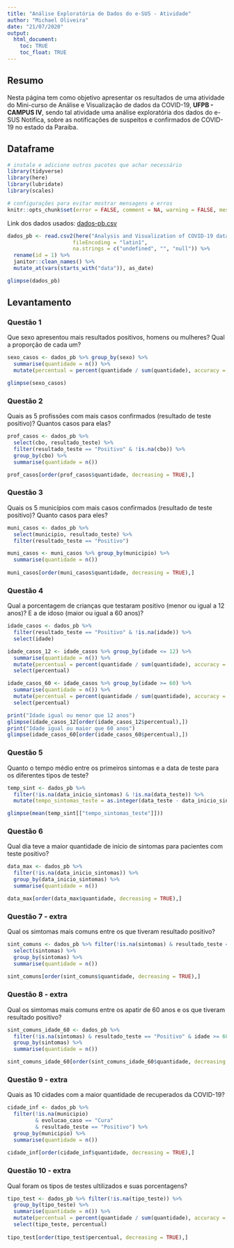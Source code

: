 ```yaml
---
title: "Análise Exploratória de Dados do e-SUS - Atividade"
author: "Michael Oliveira"
date: "21/07/2020"
output: 
  html_document:
    toc: TRUE
    toc_float: TRUE
---
```


## Resumo

Nesta página tem como objetivo apresentar os resultados de uma atividade do Mini-curso de Análise e Visualização de dados da COVID-19, **UFPB - CAMPUS IV**, sendo tal atividade uma análise exploratória dos dados do e-SUS Notifica, sobre as notificações de suspeitos e confirmados de COVID-19 no estado da Paraiba.

## Dataframe

```r
# instale e adicione outros pacotes que achar necessário
library(tidyverse)
library(here)
library(lubridate)
library(scales)

# configurações para evitar mostrar mensagens e erros
knitr::opts_chunk$set(error = FALSE, comment = NA, warning = FALSE, message = FALSE)
```

Link dos dados usados: [dados-pb.csv](https://analise-de-dados-ufpb.github.io/vis-covid/data/dados-pb.csv.gz)

```r
dados_pb <- read.csv2(here("Analysis and Visualization of COVID-19 data with R/data", "dados-pb.csv"), stringsAsFactors = TRUE, 
                     fileEncoding = "latin1",
                     na.strings = c("undefined", "", "null")) %>%
  rename(id = 1) %>%
  janitor::clean_names() %>%
  mutate_at(vars(starts_with("data")), as_date)

glimpse(dados_pb)
```

##    Levantamento 

###   Questão 1

Que sexo apresentou mais resultados positivos, homens ou mulheres? Qual a proporção de cada um?

```r
sexo_casos <- dados_pb %>% group_by(sexo) %>%
  summarise(quantidade = n()) %>% 
  mutate(percentual = percent(quantidade / sum(quantidade), accuracy = 1))

glimpse(sexo_casos)
```

###   Questão 2

Quais as 5 profissões com mais casos confirmados (resultado de teste positivo)? Quantos casos para elas?

```r
prof_casos <- dados_pb %>%
  select(cbo, resultado_teste) %>%
  filter(resultado_teste == "Positivo" & !is.na(cbo)) %>% 
  group_by(cbo) %>%
  summarise(quantidade = n())

prof_casos[order(prof_casos$quantidade, decreasing = TRUE),]
```

###   Questão 3

Quais os 5 municípios com mais casos confirmados (resultado de teste positivo)? Quanto casos para eles?

```r
muni_casos <- dados_pb %>%
  select(municipio, resultado_teste) %>%
  filter(resultado_teste == "Positivo")

muni_casos <- muni_casos %>% group_by(municipio) %>%
  summarise(quantidade = n())
  
muni_casos[order(muni_casos$quantidade, decreasing = TRUE),]
```

###   Questão 4

Qual a porcentagem de crianças que testaram positivo (menor ou igual a 12 anos)? E a de idoso (maior ou igual a 60 anos)?

```r
idade_casos <- dados_pb %>% 
  filter(resultado_teste == "Positivo" & !is.na(idade)) %>%
  select(idade) 

idade_casos_12 <- idade_casos %>% group_by(idade <= 12) %>%
  summarise(quantidade = n()) %>% 
  mutate(percentual = percent(quantidade / sum(quantidade), accuracy = 1)) %>%
  select(percentual)

idade_casos_60 <- idade_casos %>% group_by(idade >= 60) %>%
  summarise(quantidade = n()) %>% 
  mutate(percentual = percent(quantidade / sum(quantidade), accuracy = 1)) %>%
  select(percentual)

print("Idade igual ou menor que 12 anos")
glimpse(idade_casos_12[order(idade_casos_12$percentual),])
print("Idade igual ou maior que 60 anos")
glimpse(idade_casos_60[order(idade_casos_60$percentual),])
```

###   Questão 5

Quanto o tempo médio entre os primeiros sintomas e a data de teste para os diferentes tipos de teste?
  
```r
temp_sint <- dados_pb %>%
  filter(!is.na(data_inicio_sintomas) & !is.na(data_teste)) %>%
  mutate(tempo_sintomas_teste = as.integer(data_teste - data_inicio_sintomas))

glimpse(mean(temp_sint[["tempo_sintomas_teste"]]))
```

###   Questão 6

Qual dia teve a maior quantidade de início de sintomas para pacientes com teste positivo?

```r
data_max <- dados_pb %>% 
  filter(!is.na(data_inicio_sintomas)) %>%
  group_by(data_inicio_sintomas) %>%
  summarise(quantidade = n())

data_max[order(data_max$quantidade, decreasing = TRUE),]
```
  
###   Questão 7 - extra

Qual os simtomas mais comuns entre os que tiveram resultado positivo? 

```r
sint_comuns <- dados_pb %>% filter(!is.na(sintomas) & resultado_teste == "Positivo") %>%
  select(sintomas) %>%
  group_by(sintomas) %>%
  summarise(quantidade = n())
  
sint_comuns[order(sint_comuns$quantidade, decreasing = TRUE),]
```

###   Questão 8 - extra

Qual os simtomas mais comuns entre os apatir de 60 anos e os que tiveram resultado positivo?

```r
sint_comuns_idade_60 <- dados_pb %>% 
  filter(!is.na(sintomas) & resultado_teste == "Positivo" & idade >= 60) %>%
  group_by(sintomas) %>%
  summarise(quantidade = n())

sint_comuns_idade_60[order(sint_comuns_idade_60$quantidade, decreasing = TRUE),]
```

###   Questão 9 - extra

Quais as 10 cidades com a maior quantidade de recuperados da COVID-19? 

```r
cidade_inf <- dados_pb %>% 
  filter(!is.na(municipio) 
         & evolucao_caso == "Cura"
         & resultado_teste == "Positivo") %>%
  group_by(municipio) %>%
  summarise(quantidade = n())
  
cidade_inf[order(cidade_inf$quantidade, decreasing = TRUE),]
```

###   Questão 10 - extra

Qual foram os tipos de testes ultilizados e suas porcentagens? 

```r
tipo_test <- dados_pb %>% filter(!is.na(tipo_teste)) %>%
  group_by(tipo_teste) %>%
  summarise(quantidade = n()) %>% 
  mutate(percentual = percent(quantidade / sum(quantidade), accuracy = 1)) %>%
  select(tipo_teste, percentual)
    
tipo_test[order(tipo_test$percentual, decreasing = TRUE),]
```